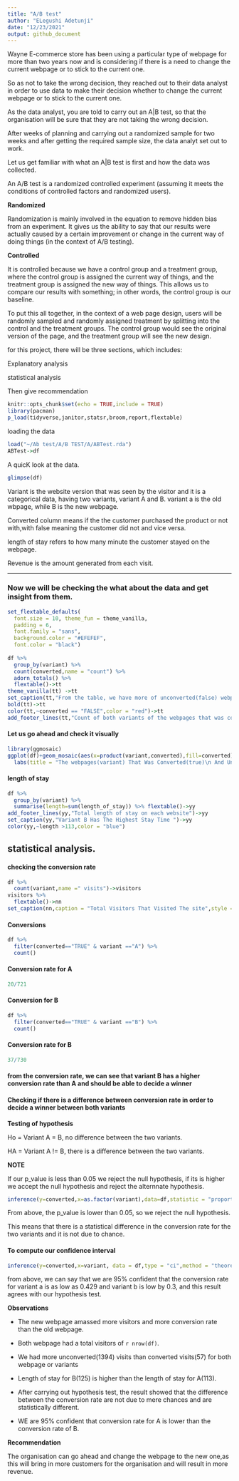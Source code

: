 ```yaml
---
title: "A/B test"
author: "ELegushi Adetunji"
date: "12/23/2021"
output: github_document
---
```





Wayne E-commerce store has been using a particular type of webpage
for more than two years now and is considering if there is a need to change the current webpage or to stick to the current one.

So as not to take the wrong decision, they reached out to their data analyst in order to use data to make their decision whether to change the current webpage or to stick to the current one.

As the data analyst, you are told to carry out an A|B test, so that the organisation will be sure that they are not taking the wrong decision.

After weeks of planning and carrying out a randomized sample for two weeks and after getting the required sample size, the data analyt set out to work.

Let us get familiar with what an A|B test is first and how the data was collected.

An A/B test is a randomized controlled experiment (assuming it meets the conditions of controlled factors and randomized users).

**Randomized**

Randomization is mainly involved in the equation to remove hidden bias from an experiment. It gives us the ability to say that our results were actually caused by a certain improvement or change in the current way of doing things (in the context of A/B testing).


**Controlled**

It is controlled because we have a control group and a treatment group, where the control group is assigned the current way of things, and the treatment group is assigned the new way of things. This allows us to compare our results with something; in other words, the control group is our baseline.

To put this all together, in the context of a web page design, users will be randomly sampled and randomly assigned treatment by splitting into the control and the treatment groups. The control group would see the original version of the page, and the treatment group will see the new design.


for this project, there will be three sections, which includes:

Explanatory analysis

statistical analysis

Then give recommendation
 
 

```r
knitr::opts_chunk$set(echo = TRUE,include = TRUE)
library(pacman)
p_load(tidyverse,janitor,statsr,broom,report,flextable)
```


loading the data
```r
load("~/Ab test/A/B TEST/A/ABTest.rda")
ABTest->df
```


A quicK look at the data.
```r
glimpse(df)
```

Variant is the website version that was seen by the visitor and it is a categorical data, having two variants, variant A and B. variant a is the old wbpage, while B is the new webpage.

Converted column means if the the customer purchased the product or not with,with false meaning the customer did not and vice versa.

length of stay refers to how many minute the customer stayed on the webpage.

Revenue is the amount generated from each visit.

---

### Now we will be checking the what about the data and get insight from them.

```r
set_flextable_defaults(
  font.size = 10, theme_fun = theme_vanilla,
  padding = 6,
  font.family = "sans",
  background.color = "#EFEFEF",
  font.color = "black")
 
df %>% 
  group_by(variant) %>% 
  count(converted,name = "count") %>% 
  adorn_totals() %>% 
  flextable()->tt
theme_vanilla(tt) ->tt
set_caption(tt,"From the table, we have more of unconverted(false) webpage than the counterpart")->tt
bold(tt)->tt
color(tt,~converted == "FALSE",color = "red")->tt
add_footer_lines(tt,"Count of both variants of the webpages that was converted and viceversa")
```



#### Let us go ahead and check it visually
```r
library(ggmosaic)
ggplot(df)+geom_mosaic(aes(x=product(variant,converted),fill=converted))+
  labs(title = "The webpages(variant) That Was Converted(true)\n And Unconverted(false)")


```

#### length of stay
```r
df %>% 
  group_by(variant) %>% 
  summarise(length=sum(length_of_stay)) %>% flextable()->yy
add_footer_lines(yy,"Total length of stay on each website")->yy
set_caption(yy,"Variant B Has The Highest Stay Time ")->yy
color(yy,~length >113,color = "blue")
```
## **statistical analysis.**

#### checking the conversion rate
```r
df %>% 
  count(variant,name =" visits")->visitors
visitors %>% 
  flextable()->nn
set_caption(nn,caption = "Total Visitors That Visited The site",style = "table caption", autonum = TRUE)


```


#### Conversions
```r
df %>% 
  filter(converted=="TRUE" & variant =="A") %>% 
  count()
```


#### Conversion rate for A
```r
20/721
```


#### Conversion for B
```r
df %>% 
  filter(converted=="TRUE" & variant =="B") %>% 
  count()

```


#### Conversion rate for B
```r
37/730
```
 
 
#### from the conversion rate, we can see that variant B has a higher conversion rate than A and should be able to decide a winner


#### Checking if there is a difference between conversion rate  in order to decide a winner between both variants


**Testing of hypothesis**

Ho = Variant A = B, no difference between the two variants.

HA = Variant A != B, there is a difference between the two variants.

**NOTE**

If our p_value is less than 0.05 we reject the null hypothesis, if its is higher we accept the null hypothesis and reject the alternnate hypothesis.


```r
inference(y=converted,x=as.factor(variant),data=df,statistic = "proportion",type = "ht",null = 0,method = "theoretical",alternative = "twosided",success = "TRUE")
```


From above, the p_value is lower than 0.05, so we reject the null hypothesis.

This means that there is a statistical difference in the conversion rate for  the two variants and it is not due to chance.


#### To compute our confidence interval

```r
inference(y=converted,x=variant, data = df,type = "ci",method = "theoretical",statistic = "proportion",success = "TRUE")
```

from above, we can say that we are 95% confident that the conversion rate for variant a is as low as 0.429 and variant b is low by 0.3, and this result agrees with our hypothesis test.


**Observations**

- The new webpage amassed more visitors and more conversion rate than the old webpage.

- Both webpage had a total visitors of `r nrow(df)`.

- We had more unconverted(1394) visits than converted visits(57) for both webpage or variants 

- Length of stay for B(125) is higher than the length of stay for A(113).

- After carrying out hypothesis test, the result showed that the difference between the conversion rate are not due to mere chances and are statistically different.

- WE are 95% confident that conversion rate for A is lower than the conversion rate of B.


**Recommendation**

The organisation can go ahead and change the webpage  to the new one,as this will bring in more customers for the organisation and will result in more revenue.





